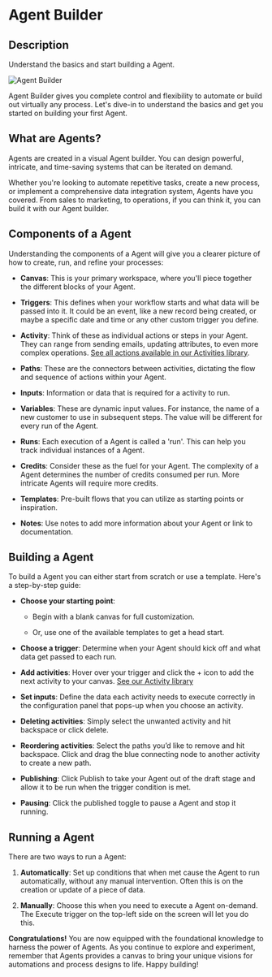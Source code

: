# Agent Builder

## Description

Understand the basics and start building a Agent.

![Agent Builder](../assets/create-agent/Agent-builder.png)

Agent Builder gives you complete control and flexibility to automate or build out virtually any process. Let's dive-in to understand the basics and get you started on building your first Agent.

## What are Agents?
Agents are created in a visual Agent builder. You can design powerful, intricate, and time-saving systems that can be iterated on demand.

Whether you're looking to automate repetitive tasks, create a new process, or implement a comprehensive data integration system, Agents have you covered. From sales to marketing, to  operations, if you can think it, you can build it with our Agent builder.

## Components of a Agent
Understanding the components of a Agent will give you a clearer picture of how to create, run, and refine your processes:

+ **Canvas**: This is your primary workspace, where you'll piece together the different blocks of your Agent.

+ **Triggers**: This defines when your workflow starts and what data will be passed into it. It could be an event, like a new record being created, or maybe a specific date and time or any other custom trigger you define.

+ **Activity**: Think of these as individual actions or steps in your Agent. They can range from sending emails, updating attributes, to even more complex operations. [See all actions available in our Activities library]().

+ **Paths**: These are the connectors between activities, dictating the flow and sequence of actions within your Agent.

+ **Inputs**: Information or data that is required for a activity to run.

+ **Variables**: These are dynamic input values. For instance, the name of a new customer to use in subsequent steps. The value will be different for every run of the Agent.

+ **Runs**: Each execution of a Agent is called a 'run'. This can help you track individual instances of a Agent.

+ **Credits**: Consider these as the fuel for your Agent. The complexity of a Agent determines the number of credits consumed per run. More intricate Agents will require more credits.

+ **Templates**: Pre-built flows that you can utilize as starting points or inspiration.

+ **Notes**: Use notes to add more information about your Agent or link to documentation.

## Building a Agent
To build a Agent you can either start from scratch or use a template. Here's a step-by-step guide:

+ **Choose your starting point**:

  + Begin with a blank canvas for full customization.

  + Or, use one of the available templates to get a head start.


+ **Choose a trigger**: Determine when your Agent should kick off and what data get passed to each run.

+ **Add activities**: Hover over your trigger and click the + icon to add the next activity to your canvas. [See our Activity library]()

+ **Set inputs**: Define the data each activity needs to execute correctly in the configuration panel that pops-up when you choose an activity.

+ **Deleting activities**: Simply select the unwanted activity and hit backspace or click delete.

+ **Reordering activities**: Select the paths you’d like to remove and hit backspace. Click and drag the blue connecting node to another activity to create a new path.

+ **Publishing**: Click Publish to take your Agent out of the draft stage and allow it to be run when the trigger condition is met.

+ **Pausing**: Click the published toggle to pause a Agent and stop it running.

## Running a Agent
There are two ways to run a Agent:

1. **Automatically**: Set up conditions that when met cause the Agent to run automatically, without any manual intervention. Often this is on the creation or update of a piece of data.

2. **Manually**: Choose this when you need to execute a Agent on-demand. The Execute trigger on the top-left side on the screen will let you do this.

**⁠Congratulations!** You are now equipped with the foundational knowledge to harness the power of Agents. As you continue to explore and experiment, remember that Agents provides a canvas to bring your unique visions for automations and process designs to life. Happy building!

